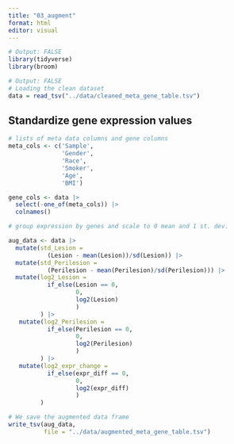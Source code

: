 ```yaml
---
title: "03_augment"
format: html
editor: visual
---
```


```r
# Output: FALSE
library(tidyverse)
library(broom)
```

```r
# Output: FALSE
# Loading the clean dataset
data = read_tsv("../data/cleaned_meta_gene_table.tsv")
```

## Standardize gene expression values

```r
# lists of meta data columns and gene columns
meta_cols <- c('Sample',
               'Gender',
               'Race',
               'Smoker',
               'Age',
               'BMI')

gene_cols <- data |> 
  select(-one_of(meta_cols)) |> 
  colnames()
```

```r
# group expression by genes and scale to 0 mean and 1 st. dev.

aug_data <- data |>
  mutate(std_Lesion = 
           (Lesion - mean(Lesion))/sd(Lesion)) |> 
  mutate(std_Perilesion = 
           (Perilesion - mean(Perilesion)/sd(Perilesion))) |> 
  mutate(log2_Lesion = 
           if_else(Lesion == 0, 
                   0, 
                   log2(Lesion)
                   )
         ) |> 
   mutate(log2_Perilesion = 
           if_else(Perilesion == 0, 
                   0, 
                   log2(Perilesion)
                   )
         ) |> 
   mutate(log2_expr_change = 
           if_else(expr_diff == 0, 
                   0, 
                   log2(expr_diff)
                   )
         ) 
```

```r
# We save the augmented data frame
write_tsv(aug_data, 
          file = "../data/augmented_meta_gene_table.tsv")
```
